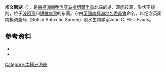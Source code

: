 {{coord|54|15|S|36|30|W|type:waterbody_region:GS_source:GNIS|display=title}}

'''埃文斯湖'''（{{lang-en|Evans Lake}}），是[[南極洲|南極洲]][[南乔治亚岛|南乔治亚岛]][[撒切爾半島|撒切爾半島]]北端的湖，深度较深，形状不规则，位于[[波阿灣|波阿灣]]和[[邁維肯灣|邁維肯灣]]的东面。它由[[英國南極洲地名委員會|英國南極洲地名委員會]]命名，以纪念英国南极调查局（British Antarctic Survey）淡水生物学家John C. Ellis-Evans。

==參考資料==
*{{cite gnis | type = antarid | id = 4664| name = Evans Lake | accessdate = 2012-03-09}}
*{{usgs-gazetteer|id=4664|name=Evans Lake}}

{{Antarctica-geo-stub}}
[[Category:南極洲海峽|Category:南極洲海峽]]